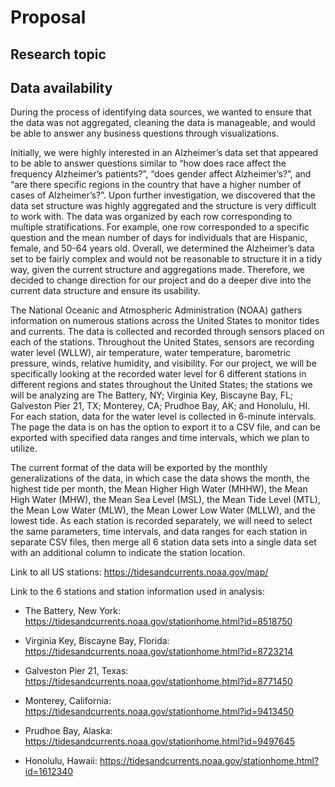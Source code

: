 # Proposal

## Research topic

## Data availability

During the process of identifying data sources, we wanted to ensure that the data was not aggregated, cleaning the data is manageable, and would be able to answer any business questions through visualizations.

Initially, we were highly interested in an Alzheimer's data set that appeared to be able to answer questions similar to "how does race affect the frequency Alzheimer's patients?", "does gender affect Alzheimer's?", and "are there specific regions in the country that have a higher number of cases of Alzheimer's?". Upon further investigation, we discovered that the data set structure was highly aggregated and the structure is very difficult to work with. The data was organized by each row corresponding to multiple stratifications. For example, one row corresponded to a specific question and the mean number of days for individuals that are Hispanic, female, and 50-64 years old. Overall, we determined the Alzheimer's data set to be fairly complex and would not be reasonable to structure it in a tidy way, given the current structure and aggregations made. Therefore, we decided to change direction for our project and do a deeper dive into the current data structure and ensure its usability.

The National Oceanic and Atmospheric Administration (NOAA) gathers information on numerous stations across the United States to monitor tides and currents. The data is collected and recorded through sensors placed on each of the stations. Throughout the United States, sensors are recording water level (WLLW), air temperature, water temperature, barometric pressure, winds, relative humidity, and visibility. For our project, we will be specifically looking at the recorded water level for 6 different stations in different regions and states throughout the United States; the stations we will be analyzing are The Battery, NY; Virginia Key, Biscayne Bay, FL; Galveston Pier 21, TX; Monterey, CA; Prudhoe Bay, AK; and Honolulu, HI. For each station, data for the water level is collected in 6-minute intervals. The page the data is on has the option to export it to a CSV file, and can be exported with specified data ranges and time intervals, which we plan to utilize. 

The current format of the data will be exported by the monthly generalizations of the data, in which case the data shows the month, the highest tide per month, the Mean Higher High Water (MHHW), the Mean High Water (MHW), the Mean Sea Level (MSL), the Mean Tide Level (MTL), the Mean Low Water (MLW), the Mean Lower Low Water (MLLW), and the lowest tide. As each station is recorded separately, we will need to select the same parameters, time intervals, and data ranges for each station in separate CSV files, then merge all 6 station data sets into a single data set with an additional column to indicate the station location.



Link to all US stations: <https://tidesandcurrents.noaa.gov/map/>

Link to the 6 stations and station information used in analysis:

-   The Battery, New York: <https://tidesandcurrents.noaa.gov/stationhome.html?id=8518750>

-   Virginia Key, Biscayne Bay, Florida: <https://tidesandcurrents.noaa.gov/stationhome.html?id=8723214>

-   Galveston Pier 21, Texas: <https://tidesandcurrents.noaa.gov/stationhome.html?id=8771450>

-   Monterey, California: <https://tidesandcurrents.noaa.gov/stationhome.html?id=9413450>

-   Prudhoe Bay, Alaska: <https://tidesandcurrents.noaa.gov/stationhome.html?id=9497645>

-   Honolulu, Hawaii: <https://tidesandcurrents.noaa.gov/stationhome.html?id=1612340>
